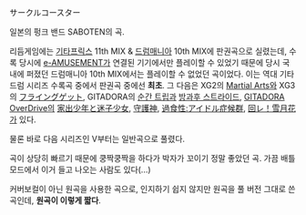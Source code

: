 サークルコースター

일본의 펑크 밴드 SABOTEN의 곡.

{{{#!html
<object width="480" height="390"><param name="movie" value="http://www.youtube.com/v/p_9g0Rvx_Xo?fs=1&amp;hl=ko_KR&amp;rel=0"></param><param name="allowFullScreen" value="true"></param><param name="allowscriptaccess" value="always"></param><embed src="http://www.youtube.com/v/p_9g0Rvx_Xo?fs=1&amp;hl=ko_KR&amp;rel=0" type="application/x-shockwave-flash" allowscriptaccess="always" allowfullscreen="true" width="480" height="390"></embed></object>
}}}

리듬게임에는 [[기타프릭스]] 11th MIX & [[드럼매니아]] 10th MIX에 판권곡으로 실렸는데, 수록 당시에 [[e-AMUSEMENT]]가 연결된 기기에서만 플레이할 수 있었기 때문에 당시 국내에 퍼졌던 드럼매니아 10th MIX에서는 플레이할 수 없었던 곡이었다. 이는 역대 기타드럼 시리즈 수록곡 중에서 판권곡 중에선 '''최초'''. 그 다음은 XG2의 [[Martial Arts]]와 XG3의 [[フライングゲット]], GITADORA의 [[순간 트립]]과 [[방과후 스트라이드]], [[GITADORA OverDrive]]의 [[家出少年と迷子少女]], [[수호신|守護神]], [[過食性:アイドル症候群]], [[回レ！雪月花]]가 있다.

물론 바로 다음 시리즈인 V부터는 일반곡으로 풀렸다.

곡이 상당히 빠르기 때문에 쿵짝쿵짝을 하다가 박자가 꼬이기 정말 좋았던 곡. 가끔 배틀 모드에서 이거 들고 나오는 사람도 있다(...)

커버보컬이 아닌 원곡을 사용한 곡으로, 인지하기 쉽지 않지만 원곡을 풀 버전 그대로 쓴 곡인데, '''원곡이 이렇게 짧다'''.
